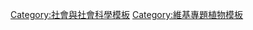 {{noteTA
|1=zh-cn:烟;zh-hk:煙;zh-tw:菸
|2=zh-cn:烟碱;zh-hk:煙鹼;zh-tw:菸鹼
|3=zh-cn:台;zh-hk:台;zh-tw:臺
}}
{{Sidebar
|name  = 菸草
|style = border-top:2px solid #7E3517; border-left:2px solid #7E3517; border-right:2px solid #8A4117; border-bottom:2px solid #8A4117;
|pretitle = 
|title = [[烟叶|{{color|brown|烟草}}]]
|titlestyle = background:none; font-size:200%; line-height:0.8em;
|image = [[Image:DunhillEarlyMorningPipeMurrays.jpg|120px|]]
|imagestyle = padding-bottom:1.0em;
|bodyclass=plainlist
|headingstyle = background-color:#D5AB51; padding:0; color:#800517; text-transform:uppercase;

|heading1 = 歷史
|content1 = 
*[[History of tobacco]]

|heading2 = 生物學
|content2 = 
*''[[菸草屬]]''（''[[Nicotiana tabacum]]''）
*[[尼古丁]]
*[[List of tobacco diseases|Tobacco diseases]]
*[[Types of tobacco]]

|heading3 = 個人和社會的影響
|content3 = 
*[[Health effects of tobacco|Health effects]]
*[[Prevalence of tobacco consumption|Prevalence of consumption]]
*[[Tobacco advertising]]
*[[Tobacco and art]]
*[[Tobacco and other drugs]]
*[[Tobacco control]]
*[[Tobacco politics]]
*[[吸菸]]
*[[烟草商]]

|heading4 = 生產
|content4style = border-bottom:1px solid #7E3517;
|content4 = 
*[[煙草種植]]
*[[Curing of tobacco]]
*[[菸草業]]
*[[Tobacco products]]

}}<noinclude>
[[Category:社會與社會科學模板]]
[[Category:維基專題植物模板]]
</noinclude>